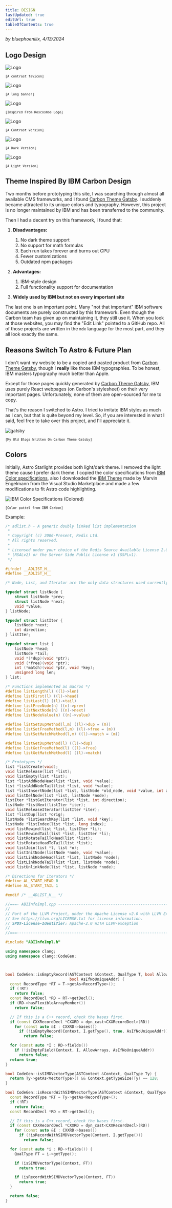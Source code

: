 ```yaml
---
title: DESIGN
lastUpdated: true
editUrl: true
tableOfContents: true
---
```



_by bluephoeniiix, 4/13/2024_

## Logo Design

![Logo](/favicon.png)
<p style="font-size: 10px; font-family: 'IBM Plex Mono', monospace; font-weight: 400;">[A contrast favicon]</p>

![Logo](/blfnx_banner.png)
<p style="font-size: 10px; font-family: 'IBM Plex Mono', monospace; font-weight: 400;">[A long banner]</p>

![Logo](/new_logo.png)
<p style="font-size: 10px; font-family: 'IBM Plex Mono', monospace; font-weight: 400;">[Inspired From Roscosmos Logo]</p>

![Logo](/blfnx_contrast.png)
<p style="font-size: 10px; font-family: 'IBM Plex Mono', monospace; font-weight: 400;">[A Contrast Version]</p>

![Logo](/blfnx_dark.png)
<p style="font-size: 10px; font-family: 'IBM Plex Mono', monospace; font-weight: 400;">[A Dark Version]</p>

![Logo](/blfnx_light.png)
<p style="font-size: 10px; font-family: 'IBM Plex Mono', monospace; font-weight: 400;">[A Light Version]</p>

## Theme Inspired By IBM Carbon Design

Two months before prototyping this site, I was searching through almost all available CMS frameworks, and I found [Carbon Theme Gatsby](https://gatsby.carbondesignsystem.com/). I suddenly became attracted to its unique colors and typography. However, this project is no longer maintained by IBM and has been transferred to the community.

Then I had a decent try on this framework, I found that:

1. **Disadvantages:**
   1. No dark theme support
   2. No support for math formulas
   3. Each run takes forever and burns out CPU
   4. Fewer customizations
   5. Outdated npm packages

2. **Advantages:**
   1. IBM-style design
   2. Full functionality support for documentation

3. **Widely used by IBM but not on every important site**

The last one is an important point. Many "not that important" IBM software documents are purely constructed by this framework. Even though the Carbon team has given up on maintaining it, they still use it. When you look at those websites, you may find the "Edit Link" pointed to a GitHub repo. All of those projects are written in the `mdx` language for the most part, and they all look exactly the same.


## Reasons Switch To Astro & Future Plan

I don't want my website to be a copied and pasted product from [Carbon Theme Gatsby](https://gatsby.carbondesignsystem.com/), though I **really** like those IBM typographies. To be honest, IBM masters typography much better than Apple.

Except for those pages quickly generated by [Carbon Theme Gatsby](https://gatsby.carbondesignsystem.com/), IBM uses purely React webpages (on Carbon's stylesheet) on their very important pages. Unfortunately, none of them are open-sourced for me to copy.

That's the reason I switched to Astro. I tried to imitate IBM styles as much as I can, but that is quite beyond my level. So, if you are interested in what I said, feel free to take over this project, and I'll appreciate it.


![gatsby](/gatsby.png)
<p style="font-size: 10px; font-family: 'IBM Plex Mono', monospace; font-weight: 400;">[My Old Blogs Written On Carbon Theme Gatsby]</p>

## Colors 

Initially, Astro Starlight provides both light/dark theme. I removed the light theme cause I prefer dark theme. I copied the color specifications from [IBM Color specifications](https://www.ibm.com/design/language/color/), also I downloaded the [IBM Theme](https://marketplace.visualstudio.com/items?itemName=marvinengelmann.ibm-theme) made by Marvin Engelmann from the Visual Studio Marketplace and made a few modifications to fit Astro code highlighting.

![IBM Color Specifications (Colored)](/ibm_colors_spec.png)
<p style="font-size: 10px; font-family: 'IBM Plex Mono', monospace; font-weight: 400;">[Color pattel from IBM Carbon]</p>

Example:

<Tabs>
<TabItem label="adlist.h">

```c
/* adlist.h - A generic doubly linked list implementation
 *
 * Copyright (c) 2006-Present, Redis Ltd.
 * All rights reserved.
 *
 * Licensed under your choice of the Redis Source Available License 2.0
 * (RSALv2) or the Server Side Public License v1 (SSPLv1).
 */

#ifndef __ADLIST_H__
#define __ADLIST_H__

/* Node, List, and Iterator are the only data structures used currently. */

typedef struct listNode {
    struct listNode *prev;
    struct listNode *next;
    void *value;
} listNode;

typedef struct listIter {
    listNode *next;
    int direction;
} listIter;

typedef struct list {
    listNode *head;
    listNode *tail;
    void *(*dup)(void *ptr);
    void (*free)(void *ptr);
    int (*match)(void *ptr, void *key);
    unsigned long len;
} list;

/* Functions implemented as macros */
#define listLength(l) ((l)->len)
#define listFirst(l) ((l)->head)
#define listLast(l) ((l)->tail)
#define listPrevNode(n) ((n)->prev)
#define listNextNode(n) ((n)->next)
#define listNodeValue(n) ((n)->value)

#define listSetDupMethod(l,m) ((l)->dup = (m))
#define listSetFreeMethod(l,m) ((l)->free = (m))
#define listSetMatchMethod(l,m) ((l)->match = (m))

#define listGetDupMethod(l) ((l)->dup)
#define listGetFreeMethod(l) ((l)->free)
#define listGetMatchMethod(l) ((l)->match)

/* Prototypes */
list *listCreate(void);
void listRelease(list *list);
void listEmpty(list *list);
list *listAddNodeHead(list *list, void *value);
list *listAddNodeTail(list *list, void *value);
list *listInsertNode(list *list, listNode *old_node, void *value, int after);
void listDelNode(list *list, listNode *node);
listIter *listGetIterator(list *list, int direction);
listNode *listNext(listIter *iter);
void listReleaseIterator(listIter *iter);
list *listDup(list *orig);
listNode *listSearchKey(list *list, void *key);
listNode *listIndex(list *list, long index);
void listRewind(list *list, listIter *li);
void listRewindTail(list *list, listIter *li);
void listRotateTailToHead(list *list);
void listRotateHeadToTail(list *list);
void listJoin(list *l, list *o);
void listInitNode(listNode *node, void *value);
void listLinkNodeHead(list *list, listNode *node);
void listLinkNodeTail(list *list, listNode *node);
void listUnlinkNode(list *list, listNode *node);

/* Directions for iterators */
#define AL_START_HEAD 0
#define AL_START_TAIL 1

#endif /* __ADLIST_H__ */
```

</TabItem>
<TabItem label="ABIInfoImpl.cpp">

```cpp
//===- ABIInfoImpl.cpp ----------------------------------------------------===//
//
// Part of the LLVM Project, under the Apache License v2.0 with LLVM Exceptions.
// See https://llvm.org/LICENSE.txt for license information.
// SPDX-License-Identifier: Apache-2.0 WITH LLVM-exception
//
//===----------------------------------------------------------------------===//

#include "ABIInfoImpl.h"

using namespace clang;
using namespace clang::CodeGen;



bool CodeGen::isEmptyRecord(ASTContext &Context, QualType T, bool AllowArrays,
                            bool AsIfNoUniqueAddr) {
  const RecordType *RT = T->getAs<RecordType>();
  if (!RT)
    return false;
  const RecordDecl *RD = RT->getDecl();
  if (RD->hasFlexibleArrayMember())
    return false;

  // If this is a C++ record, check the bases first.
  if (const CXXRecordDecl *CXXRD = dyn_cast<CXXRecordDecl>(RD))
    for (const auto &I : CXXRD->bases())
      if (!isEmptyRecord(Context, I.getType(), true, AsIfNoUniqueAddr))
        return false;

  for (const auto *I : RD->fields())
    if (!isEmptyField(Context, I, AllowArrays, AsIfNoUniqueAddr))
      return false;
  return true;
}

bool CodeGen::isSIMDVectorType(ASTContext &Context, QualType Ty) {
  return Ty->getAs<VectorType>() && Context.getTypeSize(Ty) == 128;
}

bool CodeGen::isRecordWithSIMDVectorType(ASTContext &Context, QualType Ty) {
  const RecordType *RT = Ty->getAs<RecordType>();
  if (!RT)
    return false;
  const RecordDecl *RD = RT->getDecl();

  // If this is a C++ record, check the bases first.
  if (const CXXRecordDecl *CXXRD = dyn_cast<CXXRecordDecl>(RD))
    for (const auto &I : CXXRD->bases())
      if (!isRecordWithSIMDVectorType(Context, I.getType()))
        return false;

  for (const auto *i : RD->fields()) {
    QualType FT = i->getType();

    if (isSIMDVectorType(Context, FT))
      return true;

    if (isRecordWithSIMDVectorType(Context, FT))
      return true;
  }

  return false;
}
```

</TabItem>
</Tabs>
